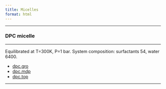 ```yaml
---
title: Micelles
format: html
---
```


<hr>

### DPC micelle
<hr>

Equilibrated at T=300K, P=1 bar.
System composition: surfactants 54, water 6400.

- [dpc.gro](https://martiniff-library.s3.ca-central-1.amazonaws.com/1_Downloads/example_applications/micelles/dpc.gro)
- [dpc.mdp](https://martiniff-library.s3.ca-central-1.amazonaws.com/1_Downloads/example_applications/micelles/dpc.mdp)
- [dpc.top](https://martiniff-library.s3.ca-central-1.amazonaws.com/1_Downloads/example_applications/micelles/dpc.top)

<hr>